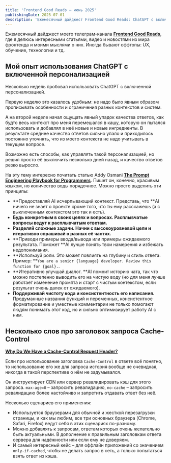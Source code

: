 ```yaml
---
title: 'Frontend Good Reads – июнь 2025'
publishingDate: 2025-07-01
description: 'Ежемесячный дайджест Frontend Good Reads: ChatGPT с включенной персонализацией, заголовок запроса Cache-Control'
---
```


Ежемесячный дайджест моего телеграм-канала **[Frontend Good Reads](https://t.me/goodreadsfrontend)**, где я делюсь интересными статьями, видео и новостями из мира фронтенда и моими мыслями о них. Иногда бывают оффтопы: UX, обучение, технологии и тд.

## Мой опыт использования ChatGPT с включенной персонализацией

Несколько недель пробовал использовать ChatGPT с включенной персонализацией.

Первую неделю это казалось удобным: не надо было явным образом прописывать особенности и ограничения разных контекстов и систем.

А на второй неделе начал ощущать явный упадок качества ответов, как будто весь контекст про меня перемешался в кашу, которую он пытался использовать и добавлял в неё новые и новые ингредиенты. В результате среднее качество ответов сильно упало и приходилось постоянно уточнять, что из моего контекста не надо учитывать в текущем вопросе.

Возможно есть способы, как управлять такой персонализацией, но решил просто её выключить несколько дней назад, и качество ответов резко выросло.

На эту тему интересно почитать статью Addy Osmani **[The Prompt Engineering Playbook for Programmers](https://addyo.substack.com/p/the-prompt-engineering-playbook-for)**. Пишет он, конечно, красивым языком, но количество воды порядочное. Можно просто выделить эти принципы:

- **Предоставляй AI исчерпывающий контекст. Представь, что **AI ничего не знает о проекте кроме того, что ты ему расскажешь (а с выключенным контекстом это так и есть).
- **Будь конкретным в своих целях и вопросах. Расплывчатые вопросы ведут к расплывчатым ответам.**
- **Разделяй сложные задачи. Начни с высокоуровневой цели и итеративно спрашивай о разных её частях.**
- **Приводи примеры ввода/вывода или примеры ожидаемого результата. Поможет **AI лучше понять твои намерения и избежать недопонимания.
- **Используй роли. Это может повлиять на глубину и стиль ответа. Пример: **`You are a senior {language} developer. Review this function for {goal}.`.
- **Итеративно улучшай диалог. **AI помнит историю чата, так что можно постепенно выводить его на чистую воду (но для меня лучше работает изменение промпта и старт с чистым контекстом, если результат очень далек от ожидаемого).
- **Поддерживай чистоту кода и консистентность его написания.** Продуманные названия функций и переменных, консистентное форматирование и уместные комментарии не только помогают людям понимать этот код, но и сильно оптимизирует работу AI с ним.

## Несколько слов про заголовок запроса Cache-Control

**[Why Do We Have a Cache-Control Request Header?](https://csswizardry.com/2025/03/why-do-we-have-a-cache-control-request-header/)**

Если про использование заголовка `Cache-Control` в ответе всё понятно, то использование его же для запроса история вообще не очевидная, никогда в такой перспективе о нём не задумывался.

Он инструктирует CDN или сервер ревалидировать кэш для этого запроса. `max-age=0` – запросить ревалидацию, `no-cache` – запросить ревалидацию более настойчиво и запретить отдавать ответ без неё.

Несколько сценариев его применения:

- Используется браузерами для обычной и жесткой перезагрузки страницы, и как мы любим, все три основных браузера (Chrome, Safari, Firefox) ведут себя в этих сценариях по-разному.
- Можно добавлять к запросам, ответам которых очень желательно быть актуальными. В дополнение к правильным заголовкам ответа сервера для надёжности или если ему не доверяем.
- И самый интересный кейс – для оффлайн приложений со значением `only-if-cached`, чтобы не делать запрос в сеть, а только попытаться взять ответ из кэша.
